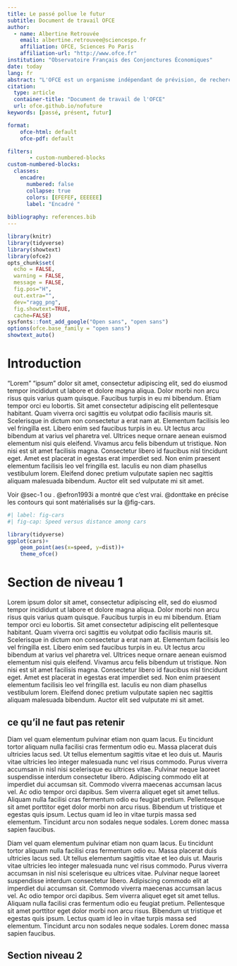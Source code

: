 ```yaml
---
title: Le passé pollue le futur
subtitle: Document de travail OFCE
author:
  - name: Albertine Retrouvée
    email: albertine.retrouvee@sciencespo.fr
    affiliation: OFCE, Sciences Po Paris
    affiliation-url: "http://www.ofce.fr"
institution: "Observatoire Français des Conjonctures Économiques"
date: today
lang: fr
abstract: "L'OFCE est un organisme indépendant de prévision, de recherche et d’évaluation des politiques publiques, accueilli en son sein par la Fondation nationale des sciences politiques (FNSP), en application de la convention passée en 1981 entre l'Etat et la FNSP. « Mettre au service du débat public en économie les fruits de la rigueur scientifique et de l’indépendance universitaire ». Telle est la mission que l’Etat a confiée à l’OFCE et qu'il remplit en conduisant des travaux théoriques et empiriques, en participant aux réseaux scientifiques internationaux, en assurant une présence régulière dans les médias et en coopérant étroitement avec les pouvoirs publics français et européens."
citation:
  type: article
  container-title: "Document de travail de l'OFCE"
  url: ofce.github.io/nofuture
keywords: [passé, présent, futur]

format:
    ofce-html: default
    ofce-pdf: default

filters:
       - custom-numbered-blocks
custom-numbered-blocks:
  classes:
    encadre:
      numbered: false
      collapse: true
      colors: [EFEFEF, EEEEEE]
      label: "Encadré "
      
bibliography: references.bib
---
```

```r
library(knitr)
library(tidyverse) 
library(showtext) 
library(ofce2)
opts_chunk$set(
  echo = FALSE,
  warning = FALSE,
  message = FALSE,
  fig.pos="H", 
  out.extra="",
  dev="ragg_png",
  fig.showtext=TRUE,
  cache=FALSE)
sysfonts::font_add_google("Open sans", "open sans")
options(ofce.base_family = "open sans")
showtext_auto()
```

# Introduction {#sec-introduction .unnumbered}

"Lorem" "ipsum" dolor sit amet, consectetur adipiscing elit, sed do eiusmod tempor incididunt ut labore et dolore magna aliqua. Dolor morbi non arcu risus quis varius quam quisque. Faucibus turpis in eu mi bibendum. Etiam tempor orci eu lobortis. Sit amet consectetur adipiscing elit pellentesque habitant. Quam viverra orci sagittis eu volutpat odio facilisis mauris sit. Scelerisque in dictum non consectetur a erat nam at. Elementum facilisis leo vel fringilla est. Libero enim sed faucibus turpis in eu. Ut lectus arcu bibendum at varius vel pharetra vel. Ultrices neque ornare aenean euismod elementum nisi quis eleifend. Vivamus arcu felis bibendum ut tristique. Non nisi est sit amet facilisis magna. Consectetur libero id faucibus nisl tincidunt eget. Amet est placerat in egestas erat imperdiet sed. Non enim praesent elementum facilisis leo vel fringilla est. Iaculis eu non diam phasellus vestibulum lorem. Eleifend donec pretium vulputate sapien nec sagittis aliquam malesuada bibendum. Auctor elit sed vulputate mi sit amet.

Voir @sec-1 ou \nameref{sec-1}. @efron1993i a montré que c'est vrai. @donttake en précise les contours qui sont matérialisés sur la @fig-cars.

```r
#| label: fig-cars
#| fig-cap: Speed versus distance among cars

library(tidyverse)
ggplot(cars)+
    geom_point(aes(x=speed, y=dist))+
    theme_ofce()
```


# Section de niveau 1 {#sec-ledebut}

Lorem ipsum dolor sit amet, consectetur adipiscing elit, sed do eiusmod tempor incididunt ut labore et dolore magna aliqua. Dolor morbi non arcu risus quis varius quam quisque. Faucibus turpis in eu mi bibendum. Etiam tempor orci eu lobortis. Sit amet consectetur adipiscing elit pellentesque habitant. Quam viverra orci sagittis eu volutpat odio facilisis mauris sit. Scelerisque in dictum non consectetur a erat nam at. Elementum facilisis leo vel fringilla est. Libero enim sed faucibus turpis in eu. Ut lectus arcu bibendum at varius vel pharetra vel. Ultrices neque ornare aenean euismod elementum nisi quis eleifend. Vivamus arcu felis bibendum ut tristique. Non nisi est sit amet facilisis magna. Consectetur libero id faucibus nisl tincidunt eget. Amet est placerat in egestas erat imperdiet sed. Non enim praesent elementum facilisis leo vel fringilla est. Iaculis eu non diam phasellus vestibulum lorem. Eleifend donec pretium vulputate sapien nec sagittis aliquam malesuada bibendum. Auctor elit sed vulputate mi sit amet.

::: {.encadre .link link-id="donttake" link-title="Ne pas retenir"}
## ce qu'il ne faut pas retenir
Diam vel quam elementum pulvinar etiam non quam lacus. Eu tincidunt tortor aliquam nulla facilisi cras fermentum odio eu. Massa placerat duis ultricies lacus sed. Ut tellus elementum sagittis vitae et leo duis ut. Mauris vitae ultricies leo integer malesuada nunc vel risus commodo. Purus viverra accumsan in nisl nisi scelerisque eu ultrices vitae. Pulvinar neque laoreet suspendisse interdum consectetur libero. Adipiscing commodo elit at imperdiet dui accumsan sit. Commodo viverra maecenas accumsan lacus vel. Ac odio tempor orci dapibus. Sem viverra aliquet eget sit amet tellus. Aliquam nulla facilisi cras fermentum odio eu feugiat pretium. Pellentesque sit amet porttitor eget dolor morbi non arcu risus. Bibendum ut tristique et egestas quis ipsum. Lectus quam id leo in vitae turpis massa sed elementum. Tincidunt arcu non sodales neque sodales. Lorem donec massa sapien faucibus.
:::


Diam vel quam elementum pulvinar etiam non quam lacus. Eu tincidunt tortor aliquam nulla facilisi cras fermentum odio eu. Massa placerat duis ultricies lacus sed. Ut tellus elementum sagittis vitae et leo duis ut. Mauris vitae ultricies leo integer malesuada nunc vel risus commodo. Purus viverra accumsan in nisl nisi scelerisque eu ultrices vitae. Pulvinar neque laoreet suspendisse interdum consectetur libero. Adipiscing commodo elit at imperdiet dui accumsan sit. Commodo viverra maecenas accumsan lacus vel. Ac odio tempor orci dapibus. Sem viverra aliquet eget sit amet tellus. Aliquam nulla facilisi cras fermentum odio eu feugiat pretium. Pellentesque sit amet porttitor eget dolor morbi non arcu risus. Bibendum ut tristique et egestas quis ipsum. Lectus quam id leo in vitae turpis massa sed elementum. Tincidunt arcu non sodales neque sodales. Lorem donec massa sapien faucibus.

## Section niveau 2 {#sec-cacontinnue}